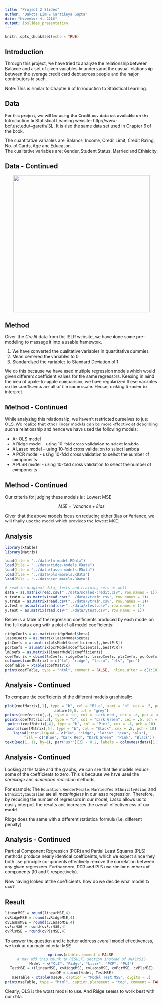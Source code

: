 ```yaml
---
title: "Project 2 Slides"
author: "Dakota Lim & Kartikeya Gupta"
date: "November 4, 2016"
output: ioslides_presentation
---
```


```r
knitr::opts_chunk$set(echo = TRUE)
```

## Introduction ##

Through this project, we have tried to analyze the relationship between Balance and a set of given variables to understand the casual relationship between the average credit card debt across people and the major contributors to such. 

Note: This is similar to Chapter 6 of Introduction to Statistical Learning.

## Data

For this project, we will be using the Credit.csv data set available on the Introduction to Statistical Learning website: http://www-bcf.usc.edu/~gareth/ISL. It is also the same data set used in Chapter 6 of the book. 

The quantitative variables are: Balance, Income, Credit Limit, Credit Rating, No. of Cards, Age and Education.   
The qualitative variables are: Gender, Student Status, Married and Ethinicity.  

## Data - Continued

<center>
<img src="../images/quant-scatterplot.png"
	height="450px"/>
</center>

## Method

Given the _Credit_ data from the ISLR website, we have done some pre-modeling to massage it into a usable framework. 

1. We have converted the qualitative variables in quantitative dummies.
2. Mean centered the variables to 0
3. Standardized the variables to Standard Deviation of 1

We do this because we have used multiple regression models which would given different coefficient values for the same regressors. Keeping in mind the idea of apple-to-apple comparison, we have regularized these variables so the coefficients are all of the same scale. Hence, making it easier to interpret.


## Method - Continued
While analyzing this relationship, we haven't restricted ourselves to just OLS. We realize that other linear models can be more effective at describing such a relationship and hence we have used the following models:

* An OLS model
* A Ridge model - using 10-fold cross validation to select lambda  
* A Lasso model - using 10-fold cross validation to select lambda  
* A PCR model - using 10-fold cross validation to select the number of components
* A PLSR model - using 10-fold cross validation to select the number of components

## Method - Continued

Our criteria for judging these models is : Lowest MSE  
  
<center>
$MSE = Variance + Bias$    
</center>   
      
Given that the above models focus on reducing either Bias or Variance, we will finally use the model which provides the lowest MSE.

## Analysis

```r
library(xtable)
library(Matrix)

load(file = "../data/lm-model.RData")
load(file = "../data/ridge-models.RData")
load(file = "../data/lasso-models.RData")
load(file = "../data/pls-models.RData")
load(file = "../data/pcr-models.RData")

# read in original data, tests and training sets as well
data = as.matrix(read.csv("../data/scaled-credit.csv", row.names = 1))
x.train = as.matrix(read.csv("../data/xtrain.csv", row.names = 1))
y.train = as.matrix(read.csv("../data/ytrain.csv", row.names = 1))
x.test = as.matrix(read.csv("../data/xtest.csv", row.names = 1))
y.test = as.matrix(read.csv("../data/ytest.csv", row.names = 1))
```
Below is a table of the regression coefficients produced by each model on the full data along with a plot of all model coefficients:

```r
ridgeCoefs = as.matrix(ridgeModel$beta)
lassoCoefs = as.matrix(lassoModel$beta)
plsCoefs = as.matrix(plsModel$coefficients[,,bestPLS])
pcrCoefs = as.matrix(pcrModel$coefficients[,,bestPCR])
lmCoefs = as.matrix(linearModel$coefficients)
coefMatrix = cbind(lmCoefs, ridgeCoefs, lassoCoefs, plsCoefs, pcrCoefs)
colnames(coefMatrix) = c("lm", "ridge", "lasso", "pls", "pcr")
coefTable = xtable(coefMatrix)
print(coefTable, type = "html", comment = FALSE,  hline.after = c(1:10))
```

## Analysis - Continued 

To compare the coefficients of the different models graphically:
<center>
```r
plot(coefMatrix[,1], type = "b", col = "Blue", xaxt = "n", cex = .5, pch = 10, xlab = "", ylab = "Value")
abline(0,0, col = "grey")
points(coefMatrix[,2], type = "b", col = "Dark Red", cex = .5, pch = 10)
points(coefMatrix[,3], type = "b", col = "Dark Green", cex = .5, pch = 10)
points(coefMatrix[,4], type = "b", col = "Pink", cex = .5, pch = 10)
points(coefMatrix[,5], type = "b", col = "Black", cex = .5, pch = 10)
legend("top",legend = c("lm", "ridge", "lasso", "pca", "pls"), 
       fill = c("Blue", "Dark Red", "Dark Green", "Pink", "Black"))
text(seq(1, 11, by=1), par("usr")[3] - 0.2, labels = colnames(data)[1:11], srt = 75, pos = 1, xpd = TRUE, cex = .65)
```
</center>
## Analysis - Continued

Looking at the table and the graphs, we can see that the models reduce some of the coefficients to zero. This is because we have used the *shrinkage* and *dimension reduction* methods.

For example:
The `Education`, `GenderFemale`, `MarriedYes`, `EthnicityAsian`, and `EthnicityCaucasian` are all *meaningless* in our lasso regression. Therefore, by reducing the number of regressors in our model, Lasso allows us to easily interpret the results and increases the overall effectiveness of our model.

Ridge does the same with a different statistical formula (i.e, different penalty)

## Analysis - Continued

Partical Component Regression (PCR) and Partial Least Squares (PLS) methods produce nearly identical coefficeints, which we expect since they both use principle components effectively remove the correlation between any given regressors. Furthermore, PCR and PLS use similar numbers of components (10 and 9 respectively).

Now having looked at the coefficients, how do we decide what model to use?

## Result

```r
linearMSE = round(linearMSE,4)
cvRidgeMSE = round(cvRidgeMSE,4)
cvLassoMSE = round(cvLassoMSE,4)
cvPcrMSE = round(cvPcrMSE,4)
cvPlsMSE = round(cvPlsMSE,4)
```
To answer the question and to better address overall model effectiveness, we look at our main criteria: MSE

<center>
```r
options(xtable.comment = FALSE)
# may add this chunk to RESULTS section instead of ANALYSIS
Model = c("OLS", "Ridge", "Lasso", "PCR", "PLS")
TestMSE = c(linearMSE, cvRidgeMSE, cvLassoMSE, cvPcrMSE, cvPlsMSE)
mseDF = cbind(Model, TestMSE)
mseTable = xtable(mseDF, caption = "Model Test MSE", digits = 5)
print(mseTable, type = "html", caption.placement = "top", comment = FALSE)
```
</center>  
   
Clearly, OLS is the worst model to use. And Ridge seems to work best with our data.

